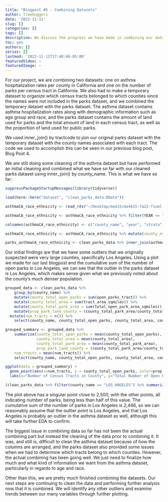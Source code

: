 ```yaml
---
title: "Blogpost #5 - Combining Datasets"
author: Treehuggers
date: '2022-11-11'
slug: []
categories: []
tags: []
description: We discuss the progress we have made in combining our datasets so far, as well as our observations as a result of combining them.
toc: yes
authors: []
series: []
lastmod: '2022-11-11T17:48:46-05:00'
featuredVideo: ~
featuredImage: ~
---
```


For our project, we are combining two datasets: one on asthma hospitalization rates per county in California and one on the number of parks per census tract in California. We also had to make a temporary dataset to organize which census tracts belonged to which counties since the names were not included in the parks dataset, and we combined the temporary dataset with the parks dataset. The asthma dataset contains asthma hospitalization rates along with demographic information such as age group and race, and the parks dataset contains the amount of land used for parks and the total amount of land in each census tract, as well as the proportion of land used for public parks.

We used inner_join() by tractcode to join our original parks dataset with the temporary dataset with the county names associated with each tract. The code we used to accomplish this can be seen in our previous blog post, Blog Post 4.

We are still doing some cleaning of the asthma dataset but have performed an initial cleaning and combined what we have so far with our cleaned parks dataset using inner_join() by county_name. This is what we have so far:

```r
suppressPackageStartupMessages(library(tidyverse))

load(here::here("dataset", "clean_parks_data.RData"))

asthmaCA_race_ethnicity <- read_rds("~/Desktop/ma415/ma4615-fa22-final-project-treehuggers/dataset/asthmaCA_race_ethnicity.RData")

asthmaCA_race_ethnicity <- asthmaCA_race_ethnicity %>% filter(YEAR == "2018")

colnames(asthmaCA_race_ethnicity) <- c("county_name", "year", "strata", "race_ethnicity", "age_group", "number_hospitalizations", "age_adjusted_hospitalization_rate")

asthmaCA_race_ethnicity <- asthmaCA_race_ethnicity %>% mutate(county_name = str_to_upper(county_name))

parks_asthmaCA_race_ethnicity <- clean_parks_data %>% inner_join(asthmaCA_race_ethnicity, by = "county_name")
```

Our initial findings are that we have some outliers that we originally suspected were very large counties, specifically Los Angeles. Using a plot we made for our last blogpost and the cumulative sum of the number of open parks in Los Angeles, we can see that the outlier in the parks dataset is Los Angeles, which makes sense given what we previously noted about the county’s much denser population.

```r
grouped_data <- clean_parks_data %>%
    group_by(county_name) %>%
    mutate(county_total_open_parks = sum(open_parks_tract)) %>%
    mutate(county_total_area = sum(tract_area_sqmiles)) %>%
    mutate(county_total_park_area = sum(total_open_park_area_sqmiles)) %>%
    mutate(prop_park_land_county = (county_total_park_area/county_total_area)) %>%
  mutate(num_tracts = n()) %>%
    select(county_name, county_total_open_parks, county_total_area, county_total_park_area, prop_park_land_county, num_tracts)

grouped_summary <- grouped_data %>%
    summarize(county_total_open_parks = mean(county_total_open_parks), 
              county_total_area = mean(county_total_area), 
              county_total_park_area = mean(county_total_park_area), 
              prop_park_land_county = (county_total_park_area/county_total_area), 
    num_tracts = mean(num_tracts)) %>%
    select(county_name, county_total_open_parks, county_total_area, county_total_park_area, prop_park_land_county, num_tracts)

ggplot(data = grouped_summary) + 
  geom_point(aes(x=num_tracts, y = county_total_open_parks, color=prop_park_land_county)) +
  labs(x="Number of Census Tracts in County", y="Total Number of Open Parks", title="Total Number of Open Parks vs. Number of Census Tracts in CA Counties")

(clean_parks_data %>% filter(county_name == "LOS_ANGELES") %>% summarize(sum = cumsum(open_parks_tract)) %>% tail(n = 1))
```

The plot above has a singular point close to 2,500, with the other points, all indicating number of parks, being less than half of this value. The cumulative sum of the number of parks in Los Angeles is 2,446, so we can reasonably assume that the outlier point is Los Angeles, and that Los Angeles is probably an outlier in the asthma dataset as well, although this will take further EDA to confirm.

The biggest issue in combining data so far has not been the actual combining part but instead the cleaning of the data prior to combining it. It was, and still is, difficult to clean the asthma dataset because of how the columns are arranged, and the parks dataset also provided some issues when we had to determine which tracts belong to which counties. However, the actual combining has been going well. We just need to finalize how much and what kind of information we want from the asthma dataset, particularly in regards to age and race.

Other than this, we are pretty much finished combining the datasets. Our next steps are continuing to clean the data and performing further analysis now that it is combined. We will identify any other outliers and examine trends between our many variables through further plotting.
